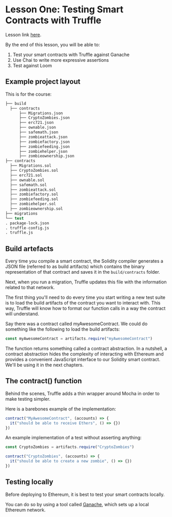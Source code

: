 # Lesson One: Testing Smart Contracts with Truffle

Lesson link [here](https://cryptozombies.io/en/lesson/11).

By the end of this lesson, you will be able to:

1. Test your smart contracts with Truffle against Ganache
2. Use Chai to write more expressive assertions
3. Test against Loom

## Example project layout

This is for the course:

```s
├── build
  ├── contracts
      ├── Migrations.json
      ├── CryptoZombies.json
      ├── erc721.json
      ├── ownable.json
      ├── safemath.json
      ├── zombieattack.json
      ├── zombiefactory.json
      ├── zombiefeeding.json
      ├── zombiehelper.json
      ├── zombieownership.json
├── contracts
  ├── Migrations.sol
  ├── CryptoZombies.sol
  ├── erc721.sol
  ├── ownable.sol
  ├── safemath.sol
  ├── zombieattack.sol
  ├── zombiefactory.sol
  ├── zombiefeeding.sol
  ├── zombiehelper.sol
  ├── zombieownership.sol
├── migrations
└── test
. package-lock.json
. truffle-config.js
. truffle.js
```

## Build artefacts

Every time you compile a smart contract, the Solidity compiler generates a JSON file (referred to as build artifacts) which contains the binary representation of that contract and saves it in the `build/contracts` folder.

Next, when you run a migration, Truffle updates this file with the information related to that network.

The first thing you'll need to do every time you start writing a new test suite is to load the build artifacts of the contract you want to interact with. This way, Truffle will know how to format our function calls in a way the contract will understand.

Say there was a contract called myAwesomeContract. We could do something like the following to load the build artifacts:

```js
const myAwesomeContract = artifacts.require("myAwesomeContract")
```

The function returns something called a contract abstraction. In a nutshell, a contract abstraction hides the complexity of interacting with Ethereum and provides a convenient JavaScript interface to our Solidity smart contract. We'll be using it in the next chapters.

## The contract() function

Behind the scenes, Truffle adds a thin wrapper around Mocha in order to make testing simpler.

Here is a barebones example of the implementation:

```js
contract("MyAwesomeContract", (accounts) => {
  it("should be able to receive Ethers", () => {})
})
```

An example implementation of a test without asserting anything:

```js
const CryptoZombies = artifacts.require("CryptoZombies")

contract("CryptoZombies", (accounts) => {
  it("should be able to create a new zombie", () => {})
})
```

## Testing locally

Before deploying to Ethereum, it is best to test your smart contracts locally.

You can do so by using a tool called [Ganache](http://trufflesuite.com/ganache/), which sets up a local Ethereum network.
